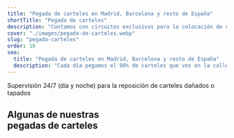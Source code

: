 ```yaml
---
title: "Pegada de carteles en Madrid, Barcelona y resto de España"
shortTitle: "Pegada de carteles"
description: "Contamos con circuitos exclusivos para la colocación de carteles de interior en universidades, interiores de bares de copas, cafeterías y comercios. Siempre con el consentimiento del mismo. Realizamos acciones personalizadas en zonas o comercios determinados para optimizar el resultado en relación con el producto que publicitamos."
cover: "./images/pegada-de-carteles.webp"
slug: "pegada-carteles"
order: 10
seo:
  title: "Pegada de carteles en Madrid, Barcelona y resto de España"
  description: "Cada día pegamos el 90% de carteles que ves en la calle. Supervisión 24/7 (día y noche) para la reposición de carteles dañados o tapados."
---
```



<Desc1 />
<Videos videoId1="0_LpZYxl5Iw" videoId2="03Gma06CTl8" />

<div class="container mt-16 text-center">Supervisión 24/7 (día y noche) para la reposición de carteles dañados o tapados</div>

<div class="container mt-32">
  <h2 class="text-center text-6xl font-bold text-balance text-black uppercase md:text-7xl">
    Algunas de nuestras
    <br /> pegadas de carteles
  </h2>
</div>
<div class="torn-top torn-bottom bg-black">
  <InfiniteCarousel
    folder="carousel1"
    speed="slow"
    classes="**:border-0 mt-16 **:gap-1 pt-6"
    descPosition="top"
    itemsWidth="300"
    itemsHeight="400"
  />
  <InfiniteCarousel
    folder="carousel2"
    speed="slow"
    direction="left"
    classes="mt-1 **:gap-1 pb-6"
    itemsWidth="300"
    itemsHeight="400"
  />
</div>

<VerticalTabs folderName="addon-services" />

<Desc3
  title="Pegadas de carteles con gran impacto"
  subtitle="porque contamos con la mayor cobertura de zonas para un mayor alcance."
  description="Si quieres hacer una pegada de carteles para promocionar algún evento, obra de teatro, negocio local, feria comercial o exposición, un lanzamiento discográfico o un concierto;<br/> contáctanos antes de decidirlo"
  classes="bg-red-900 pb-56"
/>
<BenefitsGrid classes="relative z-20 -mt-28" />

<Faqs />

<Reviews />

<Logos title="" subtitle="" />
